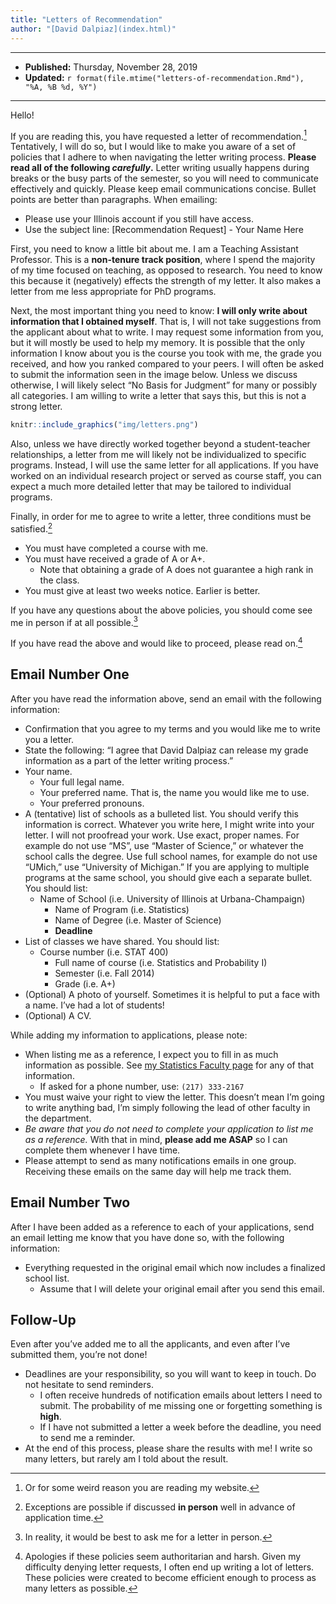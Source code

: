 ```yaml
---
title: "Letters of Recommendation"
author: "[David Dalpiaz](index.html)"
---
```


***

- **Published:** Thursday, November 28, 2019
- **Updated:** `r format(file.mtime("letters-of-recommendation.Rmd"), "%A, %B %d, %Y")`

***

<!-- **Effective November 26, 2020**, I will no longer be accepting letter requests for the next admission cycle. (So, let's say anything with a deadline before the end of the Spring 2021 semester.) Given the classes and number of students I teach, my letter writing output is already very high, but this cycle I have accepted a record number of letter requests that far exceeds my norm. I worry that if I continue to accept requests, I will be unable to fulfill my existing writing commitments in a timely manner. -->

<!-- - *Do note that I will make an exception to this policy for any students that have worked with me in a direct and independent manner, in particular all former TAs and CAs.* -->
<!-- - If you *contacted* me before November 26, you are still eligible.  -->

<!-- *** -->

Hello!

If you are reading this, you have requested a letter of recommendation.^[Or for some weird reason you are reading my website.] Tentatively, I will do so, but I would like to make you aware of a set of policies that I adhere to when navigating the letter writing process. **Please read all of the following _carefully_.** Letter writing usually happens during breaks or the busy parts of the semester, so you will need to communicate effectively and quickly. Please keep email communications concise. Bullet points are better than paragraphs. When emailing:

- Please use your Illinois account if you still have access.
- Use the subject line: [Recommendation Request] - Your Name Here

First, you need to know a little bit about me. I am a Teaching Assistant Professor. This is a **non-tenure track position**, where I spend the majority of my time focused on teaching, as opposed to research. You need to know this because it (negatively) effects the strength of my letter. It also makes a letter from me less appropriate for PhD programs.

Next, the most important thing you need to know: **I will only write about information that I obtained myself**. That is, I will not take suggestions from the applicant about what to write. I may request some information from you, but it will mostly be used to help my memory. It is possible that the only information I know about you is the course you took with me, the grade you received, and how you ranked compared to your peers. I will often be asked to submit the information seen in the image below. Unless we discuss otherwise, I will likely select "No Basis for Judgment" for many or possibly all categories. I am willing to write a letter that says this, but this is not a strong letter.

```r
knitr::include_graphics("img/letters.png")
```

Also, unless we have directly worked together beyond a student-teacher relationships, a letter from me will likely not be individualized to specific programs. Instead, I will use the same letter for all applications. If you have worked on an individual research project or served as course staff, you can expect a much more detailed letter that may be tailored to individual programs.

Finally, in order for me to agree to write a letter, three conditions must be satisfied.^[Exceptions are possible if discussed **in person** well in advance of application time.]

- You must have completed a course with me.
- You must have received a grade of A or A+. 
  - Note that obtaining a grade of A does not guarantee a high rank in the class.
- You must give at least two weeks notice. Earlier is better.

If you have any questions about the above policies, you should come see me in person if at all possible.^[In reality, it would be best to ask me for a letter in person.]

If you have read the above and would like to proceed, please read on.^[Apologies if these policies seem authoritarian and harsh. Given my difficulty denying letter requests, I often end up writing a lot of letters. These policies were created to become efficient enough to process as many letters as possible.]

## Email Number One

After you have read the information above, send an email with the following information:

- Confirmation that you agree to my terms and you would like me to write you a letter.
- State the following: "I agree that David Dalpiaz can release my grade information as a part of the letter writing process."
- Your name.
  - Your full legal name.
  - Your preferred name. That is, the name you would like me to use.
  - Your preferred pronouns.
- A (tentative) list of schools as a bulleted list. You should verify this information is correct. Whatever you write here, I might write into your letter. I will not proofread your work. Use exact, proper names. For example do not use "MS", use "Master of Science," or whatever the school calls the degree. Use full school names, for example do not use "UMich," use "University of Michigan." If you are applying to multiple programs at the same school, you should give each a separate bullet. You should list:
  - Name of School (i.e. University of Illinois at Urbana-Champaign)
    - Name of Program (i.e. Statistics)
    - Name of Degree (i.e. Master of Science)
    - **Deadline**
- List of classes we have shared. You should list:
  - Course number (i.e. STAT 400)
    - Full name of course (i.e. Statistics and Probability I)
    - Semester (i.e. Fall 2014)
    - Grade (i.e. A+)
- (Optional) A photo of yourself. Sometimes it is helpful to put a face with a name. I've had a lot of students!
- (Optional) A CV.

While adding my information to applications, please note:

- When listing me as a reference, I expect you to fill in as much information as possible. See [my Statistics Faculty page](https://stat.illinois.edu/directory/profile/dalpiaz2) for any of that information.
  - If asked for a phone number, use: `(217) 333-2167`
- You must waive your right to view the letter. This doesn't mean I'm going to write anything bad, I'm simply following the lead of other faculty in the department.
- *Be aware that you do not need to complete your application to list me as a reference.* With that in mind, **please add me ASAP** so I can complete them whenever I have time.
- Please attempt to send as many notifications emails in one group. Receiving these emails on the same day will help me track them.

## Email Number Two

After I have been added as a reference to each of your applications, send an email letting me know that you have done so, with the following information:

- Everything requested in the original email which now includes a finalized school list.
  - Assume that I will delete your original email after you send this email.

## Follow-Up

Even after you've added me to all the applicants, and even after I've submitted them, you're not done!

- Deadlines are your responsibility, so you will want to keep in touch. Do not hesitate to send reminders.
  - I often receive hundreds of notification emails about letters I need to submit. The probability of me missing one or forgetting something is **high**.
  - If I have not submitted a letter a week before the deadline, you need to send me a reminder.
- At the end of this process, please share the results with me! I write so many letters, but rarely am I told about the result.
